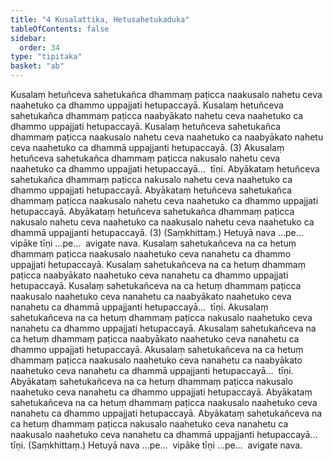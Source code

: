 ```yaml
---
title: "4 Kusalattika, Hetusahetukaduka"
tableOfContents: false
sidebar:
  order: 34
type: "tipitaka"
basket: "ab"
---
```



<DynamicBreadcrumb />

<Division number="11">

<Paragraph number="28">
Kusalaṃ hetuñceva sahetukañca dhammaṃ paṭicca naakusalo nahetu ceva naahetuko ca dhammo uppajjati hetupaccayā. Kusalaṃ hetuñceva sahetukañca dhammaṃ paṭicca naabyākato nahetu ceva naahetuko ca dhammo uppajjati hetupaccayā. Kusalaṃ hetuñceva sahetukañca dhammaṃ paṭicca naakusalo nahetu ceva naahetuko ca naabyākato nahetu ceva naahetuko ca dhammā uppajjanti hetupaccayā. (3)
</Paragraph>

<Paragraph number="29">
Akusalaṃ hetuñceva sahetukañca dhammaṃ paṭicca nakusalo nahetu ceva naahetuko ca dhammo uppajjati hetupaccayā…  tīṇi.
</Paragraph>

<Paragraph number="30">
Abyākataṃ hetuñceva sahetukañca dhammaṃ paṭicca nakusalo nahetu ceva naahetuko ca dhammo uppajjati hetupaccayā. Abyākataṃ hetuñceva sahetukañca dhammaṃ paṭicca naakusalo nahetu ceva naahetuko ca dhammo uppajjati hetupaccayā. Abyākataṃ hetuñceva sahetukañca dhammaṃ paṭicca nakusalo nahetu ceva naahetuko ca naakusalo nahetu ceva naahetuko ca dhammā uppajjanti hetupaccayā. (3) (Saṃkhittaṃ.)
</Paragraph>

<Paragraph number="31">
Hetuyā nava …pe…  vipāke tīṇi …pe…  avigate nava.
</Paragraph>

</Division>
<Division number="12">

<Paragraph number="32">
Kusalaṃ sahetukañceva na ca hetuṃ dhammaṃ paṭicca naakusalo naahetuko ceva nanahetu ca dhammo uppajjati hetupaccayā. Kusalaṃ sahetukañceva na ca hetuṃ dhammaṃ paṭicca naabyākato naahetuko ceva nanahetu ca dhammo uppajjati hetupaccayā. Kusalaṃ sahetukañceva na ca hetuṃ dhammaṃ paṭicca naakusalo naahetuko ceva nanahetu ca naabyākato naahetuko ceva nanahetu ca dhammā uppajjanti hetupaccayā…  tīṇi.
</Paragraph>

<Paragraph number="33">
Akusalaṃ sahetukañceva na ca hetuṃ dhammaṃ paṭicca nakusalo naahetuko ceva nanahetu ca dhammo uppajjati hetupaccayā. Akusalaṃ sahetukañceva na ca hetuṃ dhammaṃ paṭicca naabyākato naahetuko ceva nanahetu ca dhammo uppajjati hetupaccayā. Akusalaṃ sahetukañceva na ca hetuṃ dhammaṃ paṭicca naakusalo naahetuko ceva nanahetu ca naabyākato naahetuko ceva nanahetu ca dhammā uppajjanti hetupaccayā…  tīṇi.
</Paragraph>

<Paragraph number="34">
Abyākataṃ sahetukañceva na ca hetuṃ dhammaṃ paṭicca nakusalo naahetuko ceva nanahetu ca dhammo uppajjati hetupaccayā. Abyākataṃ sahetukañceva na ca hetuṃ dhammaṃ paṭicca naakusalo naahetuko ceva nanahetu ca dhammo uppajjati hetupaccayā. Abyākataṃ sahetukañceva na ca hetuṃ dhammaṃ paṭicca nakusalo naahetuko ceva nanahetu ca naakusalo naahetuko ceva nanahetu ca dhammā uppajjanti hetupaccayā…  tīṇi. (Saṃkhittaṃ.)
</Paragraph>

<Paragraph number="35">
Hetuyā nava …pe…  vipāke tīṇi …pe…  avigate nava.
</Paragraph>
</Division>